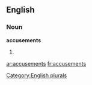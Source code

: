 
==English==

===Noun===
'''accusements'''

# {{plural of|[[accusement]]}}

[[Category:English plurals]]

[[ar:accusements]]
[[fr:accusements]]